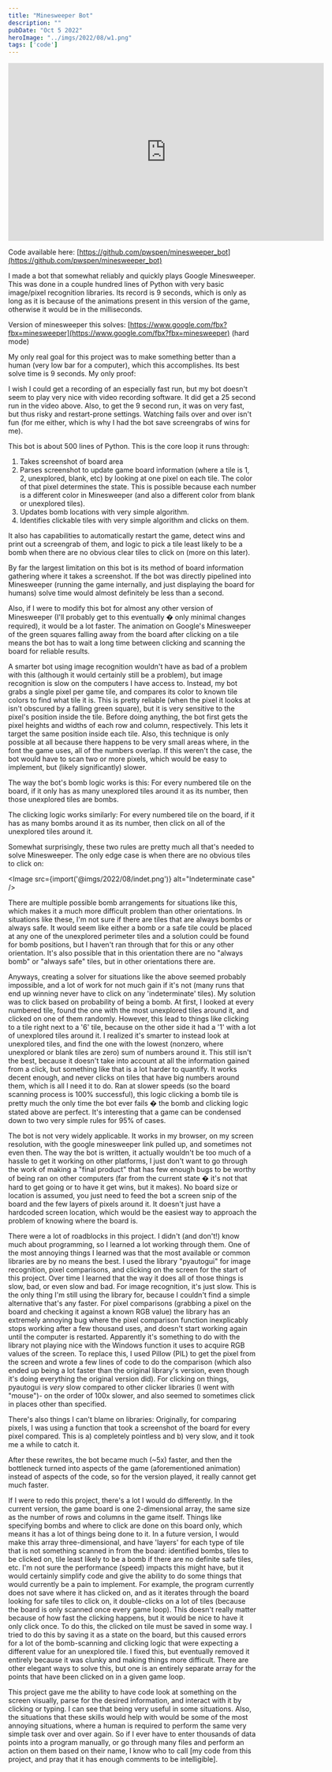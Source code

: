 ```yaml
---
title: "Minesweeper Bot"
description: ""
pubDate: "Oct 5 2022"
heroImage: "../imgs/2022/08/w1.png"
tags: ['code']
---
```


<iframe class="youtube-player" width="640" height="360" src="https://www.youtube.com/embed/mRj8oMoSXuY?version=3&rel=1&showsearch=0&showinfo=1&iv_load_policy=1&fs=1&hl=en&autohide=2&wmode=transparent" allowfullscreen="true" style="border:0;" sandbox="allow-scripts allow-same-origin allow-popups allow-presentation allow-popups-to-escape-sandbox"></iframe>

Code available here: [https://github.com/pwspen/minesweeper_bot](https://github.com/pwspen/minesweeper_bot)

I made a bot that somewhat reliably and quickly plays Google Minesweeper. This was done in a couple hundred lines of Python with very basic image/pixel recognition libraries. Its record is 9 seconds, which is only as long as it is because of the animations present in this version of the game, otherwise it would be in the milliseconds.

Version of minesweeper this solves:
[https://www.google.com/fbx?fbx=minesweeper](https://www.google.com/fbx?fbx=minesweeper) (hard mode)

My only real goal for this project was to make something better than a human (very low bar for a computer), which this accomplishes. Its best solve time is 9 seconds. My only proof:

I wish I could get a recording of an especially fast run, but my bot doesn't seem to play very nice with video recording software. It did get a 25 second run in the video above. Also, to get the 9 second run, it was on very fast, but thus risky and restart-prone settings. Watching fails over and over isn't fun (for me either, which is why I had the bot save screengrabs of wins for me).

This bot is about 500 lines of Python. This is the core loop it runs through:
1. Takes screenshot of board area
2. Parses screenshot to update game board information (where a tile is 1, 2, unexplored, blank, etc) by looking at one pixel on each tile. The color of that pixel determines the state. This is possible because each number is a different color in Minesweeper (and also a different color from blank or unexplored tiles).
3. Updates bomb locations with very simple algorithm.
4. Identifies clickable tiles with very simple algorithm and clicks on them.

It also has capabilities to automatically restart the game, detect wins and print out a screengrab of them, and logic to pick a tile least likely to be a bomb when there are no obvious clear tiles to click on (more on this later).

By far the largest limitation on this bot is its method of board information gathering where it takes a screenshot. If the bot was directly pipelined into Minesweeper (running the game internally, and just displaying the board for humans) solve time would almost definitely be less than a second.

Also, if I were to modify this bot for almost any other version of Minesweeper (I'll probably get to this eventually � only minimal changes required), it would be a lot faster. The animation on Google's Minesweeper of the green squares falling away from the board after clicking on a tile means the bot has to wait a long time between clicking and scanning the board for reliable results.

A smarter bot using image recognition wouldn't have as bad of a problem with this (although it would certainly still be a problem), but image recognition is slow on the computers I have access to. Instead, my bot grabs a single pixel per game tile, and compares its color to known tile colors to find what tile it is. This is pretty reliable (when the pixel it looks at isn't obscured by a falling green square), but it is very sensitive to the pixel's position inside the tile. Before doing anything, the bot first gets the pixel heights and widths of each row and column, respectively. This lets it target the same position inside each tile. Also, this technique is only possible at all because there happens to be very small areas where, in the font the game uses, all of the numbers overlap. If this weren't the case, the bot would have to scan two or more pixels, which would be easy to implement, but (likely significantly) slower.

The way the bot's bomb logic works is this: For every numbered tile on the board, if it only has as many unexplored tiles around it as its number, then those unexplored tiles are bombs.

The clicking logic works similarly: For every numbered tile on the board, if it has as many bombs around it as its number, then click on all of the unexplored tiles around it.

Somewhat surprisingly, these two rules are pretty much all that's needed to solve Minesweeper. The only edge case is when there are no obvious tiles to click on:

<Image src={import('@imgs/2022/08/indet.png')} alt="Indeterminate case" />

There are multiple possible bomb arrangements for situations like this, which makes it a much more difficult problem than other orientations. In situations like these, I'm not sure if there are tiles that are always bombs or always safe. It would seem like either a bomb or a safe tile could be placed at any one of the unexplored perimeter tiles and a solution could be found for bomb positions, but I haven't ran through that for this or any other orientation. It's also possible that in this orientation there are no "always bomb" or "always safe" tiles, but in other orientations there are.

Anyways, creating a solver for situations like the above seemed probably impossible, and a lot of work for not much gain if it's not (many runs that end up winning never have to click on any 'indeterminate' tiles). My solution was to click based on probability of being a bomb. At first, I looked at every numbered tile, found the one with the most unexplored tiles around it, and clicked on one of them randomly. However, this lead to things like clicking to a tile right next to a '6' tile, because on the other side it had a '1' with a lot of unexplored tiles around it. I realized it's smarter to instead look at unexplored tiles, and find the one with the lowest (nonzero, where unexplored or blank tiles are zero) sum of numbers around it. This still isn't the best, because it doesn't take into account at all the information gained from a click, but something like that is a lot harder to quantify. It works decent enough, and never clicks on tiles that have big numbers around them, which is all I need it to do. Ran at slower speeds (so the board scanning process is 100% successful), this logic clicking a bomb tile is pretty much the only time the bot ever fails � the bomb and clicking logic stated above are perfect. It's interesting that a game can be condensed down to two very simple rules for 95% of cases.

The bot is not very widely applicable. It works in my browser, on my screen resolution, with the google minesweeper link pulled up, and sometimes not even then. The way the bot is written, it actually wouldn't be too much of a hassle to get it working on other platforms, I just don't want to go through the work of making a "final product" that has few enough bugs to be worthy of being ran on other computers (far from the current state � it's not that hard to get going or to have it get wins, but it makes). No board size or location is assumed, you just need to feed the bot a screen snip of the board and the few layers of pixels around it. It doesn't just have a hardcoded screen location, which would be the easiest way to approach the problem of knowing where the board is.

There were a lot of roadblocks in this project. I didn't (and don't!) know much about programming, so I learned a lot working through them. One of the most annoying things I learned was that the most available or common libraries are by no means the best. I used the library "pyautogui" for image recognition, pixel comparisons, and clicking on the screen for the start of this project. Over time I learned that the way it does all of those things is slow, bad, or even slow and bad. For image recognition, it's just slow. This is the only thing I'm still using the library for, because I couldn't find a simple alternative that's any faster. For pixel comparisons (grabbing a pixel on the board and checking it against a known RGB value) the library has an extremely annoying bug where the pixel comparison function inexplicably stops working after a few thousand uses, and doesn't start working again until the computer is restarted. Apparently it's something to do with the library not playing nice with the Windows function it uses to acquire RGB values of the screen. To replace this, I used Pillow (PIL) to get the pixel from the screen and wrote a few lines of code to do the comparison (which also ended up being a lot faster than the original library's version, even though it's doing everything the original version did). For clicking on things, pyautogui is *very* slow compared to other clicker libraries (I went with "mouse")- on the order of 100x slower, and also seemed to sometimes click in places other than specified.

There's also things I can't blame on libraries: Originally, for comparing pixels, I was using a function that took a screenshot of the board for every pixel compared. This is a) completely pointless and b) very slow, and it took me a while to catch it.

After these rewrites, the bot became much (~5x) faster, and then the bottleneck turned into aspects of the game (aforementioned animation) instead of aspects of the code, so for the version played, it really cannot get much faster.

If I were to redo this project, there's a lot I would do differently. In the current version, the game board is one 2-dimensional array, the same size as the number of rows and columns in the game itself. Things like specifying bombs and where to click are done on this board only, which means it has a lot of things being done to it. In a future version, I would make this array three-dimensional, and have 'layers' for each type of tile that is not something scanned in from the board: identified bombs, tiles to be clicked on, tile least likely to be a bomb if there are no definite safe tiles, etc. I'm not sure the performance (speed) impacts this might have, but it would certainly simplify code and give the ability to do some things that would currently be a pain to implement. For example, the program currently does not save where it has clicked on, and as it iterates through the board looking for safe tiles to click on, it double-clicks on a lot of tiles (because the board is only scanned once every game loop). This doesn't really matter because of how fast the clicking happens, but it would be nice to have it only click once. To do this, the clicked on tile must be saved in some way. I tried to do this by saving it as a state on the board, but this caused errors for a lot of the bomb-scanning and clicking logic that were expecting a different value for an unexplored tile. I fixed this, but eventually removed it entirely because it was clunky and making things more difficult. There are other elegant ways to solve this, but one is an entirely separate array for the points that have been clicked on in a given game loop.

This project gave me the ability to have code look at something on the screen visually, parse for the desired information, and interact with it by clicking or typing. I can see that being very useful in some situations. Also, the situations that these skills would help with would be some of the most annoying situations, where a human is required to perform the same very simple task over and over again. So if I ever have to enter thousands of data points into a program manually, or go through many files and perform an action on them based on their name, I know who to call [my code from this project, and pray that it has enough comments to be intelligible].